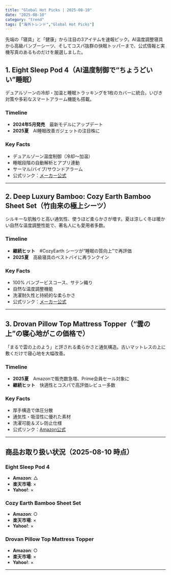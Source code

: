 ```yaml
---
title: "Global Hot Picks | 2025-08-10"
date: "2025-08-10"
category: "trend"
tags: ["海外トレンド","Global Hot Picks"]
---
```


先端の「寝具」と「健康」から注目の3アイテムを速報ピック。AI温度調整寝具から高級バンブーシーツ、そしてコスパ抜群の快眠トッパーまで、公式情報と実機写真のあるものだけを厳選しました。

## 1. Eight Sleep Pod 4（AI温度制御で“ちょうどいい”睡眠）
デュアルゾーンの冷却・加温と睡眠トラッキングを1枚のカバーに統合。いびき対策や多彩なスマートアラーム機能も搭載。

### Timeline
- **2024年5月発売**　最新モデルにアップデート  
- **2025夏**　AI睡眠改善ガジェットの注目株に

### Key Facts
- デュアルゾーン温度制御（冷却〜加温）  
- 睡眠段階の自動解析とアプリ連動  
- サーマル/バイブ/サウンドアラーム  
- 公式リンク：[メーカー公式](https://www.eightsleep.com/product/pod4/)

---

## 2. Deep Luxury Bamboo: Cozy Earth Bamboo Sheet Set（竹由来の極上シーツ）
シルキーな肌触りと高い通気性、使うほど柔らかさが増す。夏は涼しく冬は暖かい自然な温度調整性能で、著名人にも愛用者多数。

### Timeline
- **継続ヒット**　#CozyEarth シーツが“睡眠の質向上”で再評価  
- **2025夏**　高級寝具のベストバイに再ランクイン

### Key Facts
- 100% バンブービスコース、サテン織り  
- 自然な温度調整機能  
- 洗濯耐久性と持続的な柔らかさ  
- 公式リンク：[メーカー公式](https://cozyearth.com/products/bamboo-sheet-set)

---

## 3. Drovan Pillow Top Mattress Topper（“雲の上”の寝心地がこの価格で）
「まるで雲の上のよう」と評される柔らかさと通気構造。古いマットレスの上に敷くだけで寝心地を大幅改善。

### Timeline
- **2025夏**　Amazonで販売数急増、Prime会員セール対象に  
- **継続ヒット**　快適性とコスパで高評価レビュー多数

### Key Facts
- 厚手構造で体圧分散  
- 通気性・吸湿性に優れた素材  
- 洗濯可能＆ズレ防止仕様  
- 公式リンク：[Amazon公式](https://www.amazon.com/dp/B0B8QJ38TS)

---

## 商品お取り扱い状況（2025-08-10 時点）

### Eight Sleep Pod 4
- **Amazon**: △  
- **楽天市場**: ×  
- **Yahoo!**: ×  

### Cozy Earth Bamboo Sheet Set
- **Amazon**: ○  
- **楽天市場**: × 
- **Yahoo!**: ×

### Drovan Pillow Top Mattress Topper
- **Amazon**: ○  
- **楽天市場**: ×  
- **Yahoo!**: ×  

---



